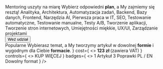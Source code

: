 <CodeEditorTile>
  <Jumbo>
    <XXL>Mentoring uszyty na miarę</XXL>
    <M>
      Wybierz odpowiedni <B>plan</B>, a My zajmiemy się resztą!
    </M>
    <M>
      Analityka, Architektura, Automatyzacja zadań, Backend, Bazy danych,
      Frontend, Narzędzia AI, Pierwsza praca w IT, SEO, Testowanie automatyczne,
      Testowanie manualne, Testy A/B, Tworzenie aplikacji, Tworzenie stron
      internetowych, Umiejętności miękkie, UX/UI, Zarządzanie projektami
    </M>
    <footer>
      <button className="button upper primary">Weź udział</button>
    </footer>
  </Jumbo>
</CodeEditorTile>
<Container>
  <XL>Popularne</XL>
  <Grid>
    <Tile
      title="Tworzenie artykułów"
      description={
        <>
          Wybierasz temat, a My tworzymy artykuł w dowolnej <B>formie</B> i
          wygodnym dla Ciebie <B>formacie</B>.
        </>
      }
      cost={
        <>
          <b>123 zł </b>(zawiera VAT)
        </>
      }
      controls={
        <>
          <Control>KUP</Control>
          <Control>WIĘCEJ</Control>
        </>
      }
      badges={
        <>
          <Badge>1 Artykuł</Badge>
          <Badge>3 Poprawki</Badge>
          <Badge>PL / EN</Badge>
          <Badge>Dowolny format</Badge>
        </>
      }
    />
  </Grid>
</Container>
